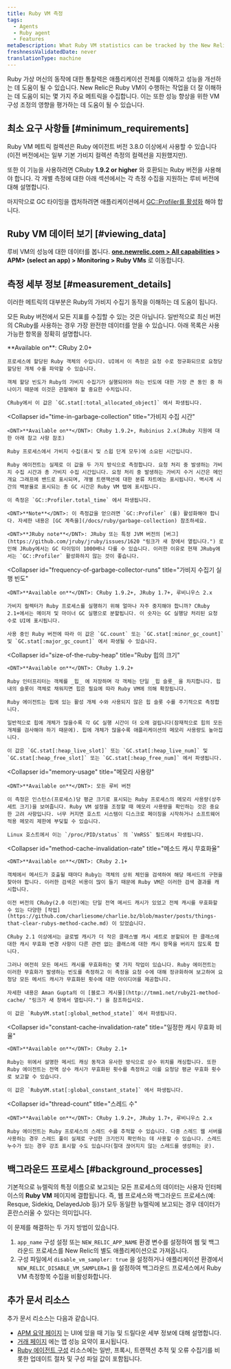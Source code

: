 ```yaml
---
title: Ruby VM 측정
tags:
  - Agents
  - Ruby agent
  - Features
metaDescription: What Ruby VM statistics can be tracked by the New Relic Ruby agent.
freshnessValidatedDate: never
translationType: machine
---
```


Ruby 가상 머신의 동작에 대한 통찰력은 애플리케이션 전체를 이해하고 성능을 개선하는 데 도움이 될 수 있습니다. New Relic은 Ruby VM이 수행하는 작업을 더 잘 이해하는 데 도움이 되는 몇 가지 주요 메트릭을 수집합니다. 이는 또한 성능 향상을 위한 VM 구성 조정의 영향을 평가하는 데 도움이 될 수 있습니다.

## 최소 요구 사항들 [#minimum_requirements]

Ruby VM 메트릭 컬렉션은 Ruby 에이전트 버전 3.8.0 이상에서 사용할 수 있습니다(이전 버전에서는 일부 기본 가비지 컬렉션 측정의 컬렉션을 지원했지만).

또한 이 기능을 사용하려면 CRuby <DNT>**1.9.2 or higher**</DNT> 와 호환되는 Ruby 버전을 사용해야 합니다. 각 개별 측정에 대한 아래 섹션에서는 각 측정 수집을 지원하는 루비 버전에 대해 설명합니다.

마지막으로 GC 타이밍을 캡처하려면 애플리케이션에서 [GC::Profiler를 활성화](/docs/ruby/garbage-collection) 해야 합니다.

## Ruby VM 데이터 보기 [#viewing_data]

루비 VM의 성능에 대한 데이터를 봅니다. <DNT>**[one.newrelic.com > All capabilities](https://one.newrelic.com/all-capabilities) > APM> (select an app) > Monitoring > Ruby VMs**</DNT> 로 이동합니다.

## 측정 세부 정보 [#measurement_details]

이러한 메트릭의 대부분은 Ruby의 가비지 수집기 동작을 이해하는 데 도움이 됩니다.

모든 Ruby 버전에서 모든 지표를 수집할 수 있는 것은 아닙니다. 일반적으로 최신 버전의 CRuby를 사용하는 경우 가장 완전한 데이터를 얻을 수 있습니다. 아래 목록은 사용 가능한 항목을 정확히 설명합니다.

<CollapserGroup>
  <Collapser
    id="object-allocations"
    title="개체 할당"
  >
    <DNT>**Available on**</DNT>: CRuby 2.0+

    프로세스에 할당된 Ruby 객체의 수입니다. UI에서 이 측정은 요청 수로 정규화되므로 요청당 할당된 개체 수를 파악할 수 있습니다.

    객체 할당 빈도가 Ruby의 가비지 수집기가 실행되어야 하는 빈도에 대한 가장 큰 동인 중 하나이기 때문에 이것은 관찰해야 할 중요한 수치입니다.

    CRuby에서 이 값은 `GC.stat[:total_allocated_object]` 에서 파생됩니다.
  </Collapser>

  <Collapser
    id="time-in-garbage-collection"
    title="가비지 수집 시간"
  >
    <DNT>**Available on**</DNT>: CRuby 1.9.2+, Rubinius 2.x(JRuby 지원에 대한 아래 참고 사항 참조)

    Ruby 프로세스에서 가비지 수집(표시 및 스윕 단계 모두)에 소요된 시간입니다.

    Ruby 에이전트는 실제로 이 값을 두 가지 방식으로 측정합니다. 요청 처리 중 발생하는 가비지 수집 시간과 총 가비지 수집 시간입니다. 요청 처리 중 발생하는 가비지 수거 시간은 메인 개요 그래프에 밴드로 표시되며, 개별 트랜잭션에 대한 분류 차트에는 표시됩니다. 벽시계 시간의 백분율로 표시되는 총 GC 시간은 Ruby VM 탭에 표시됩니다.

    이 측정은 `GC::Profiler.total_time` 에서 파생됩니다.

    <DNT>**Note**</DNT>: 이 측정값을 얻으려면 `GC::Profiler` (를) 활성화해야 합니다. 자세한 내용은 [GC 계측을](/docs/ruby/garbage-collection) 참조하세요.

    <DNT>**JRuby note**</DNT>: JRuby 또는 특정 JVM 버전의 [버그](https://github.com/jruby/jruby/issues/1620 "링크가 새 창에서 열립니다.") 로 인해 JRuby에서는 GC 타이밍이 1000배나 다를 수 있습니다. 이러한 이유로 현재 JRuby에서는 `GC::Profiler` 활성화하지 않는 것이 좋습니다.
  </Collapser>

  <Collapser
    id="frequency-of-garbage-collector-runs"
    title="가비지 수집기 실행 빈도"
  >
    <DNT>**Available on**</DNT>: CRuby 1.9.2+, JRuby 1.7+, 루비니우스 2.x

    가비지 컬렉터가 Ruby 프로세스를 실행하기 위해 얼마나 자주 중지해야 합니까? CRuby 2.1+에서는 메이저 및 마이너 GC 실행으로 분할됩니다. 이 숫자는 GC 실행당 처리된 요청 수로 UI에 표시됩니다.

    사용 중인 Ruby 버전에 따라 이 값은 `GC.count` 또는 `GC.stat[:minor_gc_count]` 및 `GC.stat[:major_gc_count]` 에서 파생될 수 있습니다.
  </Collapser>

  <Collapser
    id="size-of-the-ruby-heap"
    title="Ruby 힙의 크기"
  >
    <DNT>**Available on**</DNT>: CRuby 1.9.2+

    Ruby 인터프리터는 객체를 _힙_ 에 저장하며 각 객체는 단일 _힙 슬롯_ 을 차지합니다. 힙 내의 슬롯이 객체로 채워지면 힙은 필요에 따라 Ruby VM에 의해 확장됩니다.

    Ruby 에이전트는 힙에 있는 활성 개체 수와 사용되지 않은 힙 슬롯 수를 주기적으로 측정합니다.

    일반적으로 힙에 개체가 많을수록 각 GC 실행 시간이 더 오래 걸립니다(잠재적으로 힙의 모든 개체를 검사해야 하기 때문에). 힙에 개체가 많을수록 애플리케이션의 메모리 사용량도 높아집니다.

    이 값은 `GC.stat[:heap_live_slot]` 또는 `GC.stat[:heap_live_num]` 및 `GC.stat[:heap_free_slot]` 또는 `GC.stat[:heap_free_num]` 에서 파생됩니다.
  </Collapser>

  <Collapser
    id="memory-usage"
    title="메모리 사용량"
  >
    <DNT>**Available on**</DNT>: 모든 루비 버전

    이 측정은 인스턴스(프로세스)당 평균 크기로 표시되는 Ruby 프로세스의 메모리 사용량(상주 세트 크기)을 보여줍니다. Ruby VM 설정을 조정할 때 메모리 사용량을 확인하는 것은 중요한 고려 사항입니다. 너무 커지면 호스트 시스템이 디스크로 페이징을 시작하거나 소프트웨어 적용 메모리 제한에 부딪힐 수 있습니다.

    Linux 호스트에서 이는 `/proc/PID/status` 의 `VmRSS` 필드에서 파생됩니다.
  </Collapser>

  <Collapser
    id="method-cache-invalidation-rate"
    title="메소드 캐시 무효화율"
  >
    <DNT>**Available on**</DNT>: CRuby 2.1+

    객체에서 메서드가 호출될 때마다 Ruby는 객체의 상위 체인을 검색하여 해당 메서드의 구현을 찾아야 합니다. 이러한 검색은 비용이 많이 들기 때문에 Ruby VM은 이러한 검색 결과를 캐시합니다.

    이전 버전의 CRuby(2.0 이전)에는 단일 전역 메서드 캐시가 있었고 전체 캐시를 무효화할 수 있는 다양한 [작업](https://github.com/charliesome/charlie.bz/blob/master/posts/things-that-clear-rubys-method-cache.md) 이 있었습니다.

    CRuby 2.1 이상에서는 글로벌 캐시가 더 작은 클래스별 캐시 세트로 분할되어 한 클래스에 대한 캐시 무효화 변경 사항이 다른 관련 없는 클래스에 대한 캐시 항목을 버리지 않도록 합니다.

    그러나 여전히 모든 메서드 캐시를 무효화하는 몇 가지 작업이 있습니다. Ruby 에이전트는 이러한 무효화가 발생하는 빈도를 측정하고 이 측정을 요청 수에 대해 정규화하여 보고하여 요청당 모든 메서드 캐시가 무효화된 횟수에 대한 아이디어를 제공합니다.

    자세한 내용은 Aman Gupta의 이 [블로그 게시물](http://tmm1.net/ruby21-method-cache/ "링크가 새 창에서 열립니다.") 을 참조하십시오.

    이 값은 `RubyVM.stat[:global_method_state]` 에서 파생됩니다.
  </Collapser>

  <Collapser
    id="constant-cache-invalidation-rate"
    title="일정한 캐시 무효화 비율"
  >
    <DNT>**Available on**</DNT>: CRuby 2.1+

    Ruby는 위에서 설명한 메서드 캐싱 동작과 유사한 방식으로 상수 위치를 캐싱합니다. 또한 Ruby 에이전트는 전역 상수 캐시가 무효화된 횟수를 측정하고 이를 요청당 평균 무효화 횟수로 보고할 수 있습니다.

    이 값은 `RubyVM.stat[:global_constant_state]` 에서 파생됩니다.
  </Collapser>

  <Collapser
    id="thread-count"
    title="스레드 수"
  >
    <DNT>**Available on**</DNT>: CRuby 1.9.2+, JRuby 1.7+, 루비니우스 2.x

    Ruby 에이전트는 Ruby 프로세스의 스레드 수를 추적할 수 있습니다. 다중 스레드 웹 서버를 사용하는 경우 스레드 풀이 실제로 구성한 크기인지 확인하는 데 사용할 수 있습니다. 스레드 누수가 있는 경우 강조 표시할 수도 있습니다(절대 끊어지지 않는 스레드를 생성하는 곳).
  </Collapser>
</CollapserGroup>

## 백그라운드 프로세스 [#background_processes]

기본적으로 뉴렐릭의 특정 이름으로 보고되는 모든 프로세스의 데이터는 사용자 인터페이스의 <DNT>**Ruby VM**</DNT> 페이지에 결합됩니다. 즉, 웹 프로세스와 백그라운드 프로세스(예: Resque, Sidekiq, DelayedJob 등)가 모두 동일한 뉴렐릭에 보고되는 경우 데이터가 혼란스러울 수 있다는 의미입니다.

이 문제를 해결하는 두 가지 방법이 있습니다.

1. `app_name` 구성 설정 또는 `NEW_RELIC_APP_NAME` 환경 변수를 설정하여 웹 및 백그라운드 프로세스를 New Relic의 별도 애플리케이션으로 가져옵니다.
2. 구성 파일에서 `disable_vm_sampler: true` 을 설정하거나 애플리케이션 환경에서 `NEW_RELIC_DISABLE_VM_SAMPLER=1` 을 설정하여 백그라운드 프로세스에서 Ruby VM 측정항목 수집을 비활성화합니다.

## 추가 문서 리소스

추가 문서 리소스는 다음과 같습니다.

* [APM 요약 페이지](/docs/applications-menu/applications-overview) 는 UI에 있을 때 기능 및 드릴다운 세부 정보에 대해 설명합니다.
* [거래 페이지](/docs/apm/applications-menu/monitoring/transactions-page) 에는 앱 성능 요약이 표시됩니다.
* [Ruby 에이전트 구성](/docs/ruby/ruby-agent-configuration) 리소스에는 일반, 프록시, 트랜잭션 추적 및 오류 수집기를 비롯한 업데이트 절차 및 구성 파일 값이 포함됩니다.
